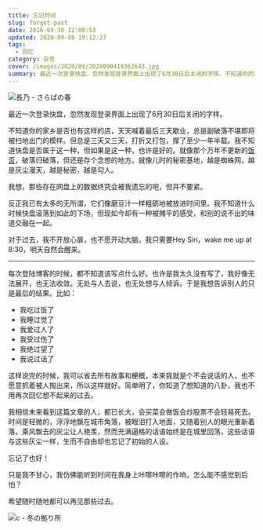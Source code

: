 ```yaml
---
title: 忘记时间
slug: forget-past
date: 2016-04-30 12:09:53
updated: 2020-09-06 19:12:27
tags:
  - 回忆
category: 杂思
cover: /images/2020/09/2020090419362643.jpg
summary: 最近一次登录快盘，忽然发现登录界面上出现了6月30日后关闭的字样。不知道你的家乡是否也有这样的店，天天喊着最后三天歇业，总是副破落不堪即将被扫地出门的模样。
---
```


![長乃 - さらばの春](/images/2020/09/2020090419384411.jpg)

最近一次登录快盘，忽然发现登录界面上出现了6月30日后关闭的字样。

不知道你的家乡是否也有这样的店，天天喊着最后三天歇业，总是副破落不堪即将被扫地出门的模样。但总是三天又三天，打折又打包，撑了至少一年半载。我不知道快盘是否属于这一种，但如果是这一种，也许是好的。就像那个万年不更新的[饭否](http://fanfou.com)，破落归破落，但还是存个念想的地方。就像儿时的秘密基地，越是蜘蛛网，越是灰尘漫天，越是秘密，越是勾人。

我想，那些存在网盘上的数据终究会被我遗忘的吧，但并不要紧。

反正我已有太多的无所谓，它们像磨豆汁一样粗砺地被放进时间里。我不知道什么时候快盘滚落到如此的下场，但现如今却有一种被摊平的感受，和别的说不出的味道交融在一起。

对于过去，我不开放心扉，也不愿开动大脑，我只需要Hey Siri，wake me up at 8:30，明天自然会醒来。

---

每次登陆博客的时候，都不知道该写点什么好。也许是我太久没有写了，我好像无法展开，也无法收敛。无处与人去说，也无处想与人倾诉。于是我想告诉别人的只是最后的结果。比如：

- 我吃过饭了
- 我睡过觉了
- 我爱过人了
- 我受过伤了
- 我绝过望了
- 我说过话了

这样说完的时候，我可以省去所有故事和梗概，本来我就是个不会说话的人，也不愿意抓着被人掏出来，所以这样就好。简单明了，你知道了想知道的八卦，我也不用再次回忆想不起来的过去。

我相信未来看到这篇文章的人，都已长大，会买菜会做饭会炒股票不会轻易死去。时间是轻微的，浮浮地飘在城市角落，被眼泪打入地面，又随着别人的眼光重新着落。乘风飘去的灰尘让人艳羡，然而充满逼格的话语始终是在城里回荡，这些话语与这些灰尘一样，生而不自由却也忘记了初始的人设。

忘记了也好！

只是我不甘心，我仿佛能听到时间在我身上咔嚓咔嚓的作响，怎么能不感觉到后怕？

希望随时随地都可以再见那些过去。

![c - 冬の拠り所](/images/2020/09/2020090419425564.jpg)
